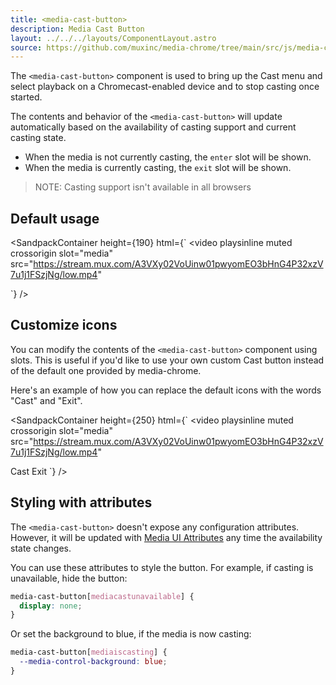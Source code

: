 ```yaml
---
title: <media-cast-button>
description: Media Cast Button
layout: ../../../layouts/ComponentLayout.astro
source: https://github.com/muxinc/media-chrome/tree/main/src/js/media-cast-button.js
---
```



The `<media-cast-button>` component is used to bring up the Cast menu and select playback on a Chromecast-enabled device and to stop casting once started.


The contents and behavior of the `<media-cast-button>` will update automatically based on the availability of casting support and current casting state.
- When the media is not currently casting, the `enter` slot will be shown.
- When the media is currently casting, the `exit` slot will be shown.

> NOTE: Casting support isn't available in all browsers

## Default usage

<SandpackContainer
  height={190}
  html={`<media-controller>
  <video
    playsinline muted crossorigin
    slot="media"
    src="https://stream.mux.com/A3VXy02VoUinw01pwyomEO3bHnG4P32xzV7u1j1FSzjNg/low.mp4"
  ></video>
  <media-cast-button></media-cast-button>
</media-controller>`}
/>

## Customize icons

You can modify the contents of the `<media-cast-button>` component using slots.
This is useful if you'd like to use your own custom Cast button instead of the default one provided by media-chrome.

Here's an example of how you can replace the default icons with the words "Cast" and "Exit".

<SandpackContainer
  height={250}
  html={`<media-controller>
  <video
    playsinline muted crossorigin
    slot="media"
    src="https://stream.mux.com/A3VXy02VoUinw01pwyomEO3bHnG4P32xzV7u1j1FSzjNg/low.mp4"
  ></video>
  <media-cast-button>
    <span slot="enter">Cast</span>
    <span slot="exit">Exit</span>
  </media-cast-button>
</media-controller>`}
/>

## Styling with attributes

The `<media-cast-button>` doesn't expose any configuration attributes.
However, it will be updated with [Media UI Attributes](#media-ui-attributes) any time the availability state changes.

You can use these attributes to style the button. For example, if casting is unavailable, hide the button:

```css
media-cast-button[mediacastunavailable] {
  display: none;
}
```

Or set the background to blue, if the media is now casting:
```css
media-cast-button[mediaiscasting] {
  --media-control-background: blue;
}
